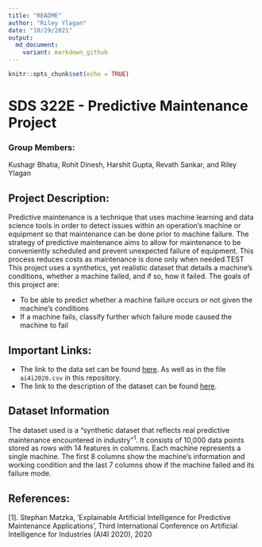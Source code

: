 ```yaml
---
title: "README"
author: "Riley Ylagan"
date: "10/29/2021"
output: 
  md_document:
    variant: markdown_github
---
```


```r
knitr::opts_chunk$set(echo = TRUE)
```
# SDS 322E - Predictive Maintenance Project

### Group Members:
Kushagr Bhatia, Rohit Dinesh, Harshit Gupta, Revath Sankar, and Riley Ylagan

## Project Description:
Predictive maintenance is a technique that uses machine learning and data science tools in order to detect issues within an operation's machine or equipment so that maintenance can be done prior to machine failure. The strategy of predictive maintenance aims to allow for maintenance to be conveniently scheduled and prevent unexpected failure of equipment. This process reduces costs as maintenance is done only when needed.TEST
This project uses a synthetics, yet realistic dataset that details a machine's conditions, whether a machine failed, and if so, how it failed. The goals of this project are:\
  
- To be able to predict whether a machine failure occurs or not given the machine's conditions
- If a machine fails, classify further which failure mode caused the machine to fail

## Important Links:
- The link to the data set can be found [here](https://archive.ics.uci.edu/ml/machine-learning-databases/00601/). As well as in the file `ai4i2020.csv` in this repository.
- The link to the description of the dataset can be found [here](https://archive.ics.uci.edu/ml/datasets/AI4I+2020+Predictive+Maintenance+Dataset).

## Dataset Information
The dataset used is a "synthetic dataset that reflects real predictive maintenance encountered in industry"<sup>1</sup>. It consists of 10,000 data points stored as rows with 14 features in columns. Each machine represents a single machine. The first 8 columns show the machine's information and working condition and the last 7 columns show if the machine failed and its failure mode. 

## References:
[1]. Stephan Matzka, 'Explainable Artificial Intelligence for Predictive Maintenance Applications', Third International Conference on Artificial Intelligence for Industries (AI4I 2020), 2020

